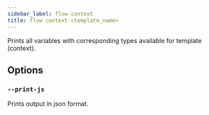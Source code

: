 ```yaml
---
sidebar_label: flow context
title: flow context <template_name>
---
```


Prints all variables with corresponding types available for template (context).

## Options

### `--print-js`
Prints output in json format.
